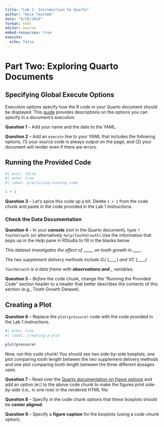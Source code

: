 ```yaml
---
title: "Lab 1: Introduction to Quarto"
author: "Kyle Taschek"
date: "9/26/2024"
format: html
editor: source
embed-resources: true
execute:
  echo: false
---
```


# Part Two: Exploring Quarto Documents

## Specifying Global Execute Options

Execution options specify how the R code in your Quarto document should be
displayed. This [guide](https://quarto.org/docs/computations/execution-options.html)
provides descriptions on the options you can specify in a document's execution.

**Question 1** -- Add your name and the date to the YAML. 

**Question 2** -- Add an `execute` line to your YAML that includes the following
options, (1) your source code is always output on the page, and (2) your
document will render even if there are errors.

## Running the Provided Code

```r
#| eval: false
#| echo: true
#| label: practicing-running-code

1 + 1
```

**Question 3** -- Let's spice this code up a bit. Delete `1 + 1` from the code
chunk and paste in the code provided in the Lab 1 instructions. 

### Check the Data Documentation

**Question 4** -- In your **console** (*not* in the Quarto document), type
`?ToothGrowth` (or alternatively `help(ToothGrowth)`.Use the information that
pops up in the *Help* pane in RStudio to fill in the blanks below. 

*This dataset investigates the effect of _____ on tooth growth in ____.*

*The two supplement delivery methods include OJ (____) and VC (____).*

*`ToothGrowth` is a data frame with ___observations and ____ variables.*

**Question 5** -- *Before* the code chunk, change the "Running the Provided
Code" section header to a header that better describes the contents of this
section (e.g., Tooth Growth Dataset).

## Creating a Plot

**Question 6** -- Replace the `plot(pressure)` code with the code provided in the Lab 1 instructions.

```r
#| echo: true
#| label: creating-a-plot

plot(pressure)
```

Now, run this code chunk! You should see two side-by-side boxplots, one plot
comparing tooth length between the two supplement delivery methods and one plot
comparing tooth length between the three different dosages uses. 

**Question 7** -- Read over the [Quarto documentation on figure options](https://quarto.org/docs/authoring/figures.html#computations)
and add an option (`#|`) to the above code chunk to make the figures print
side-by-side (i.e., in one row) in the rendered HTML file. 

**Question 8** -- Specify in the code chunk options that these boxplots 
should be **center aligned**.

**Question 9** -- Specify a **figure caption** for the boxplots (using a
code-chunk option).

